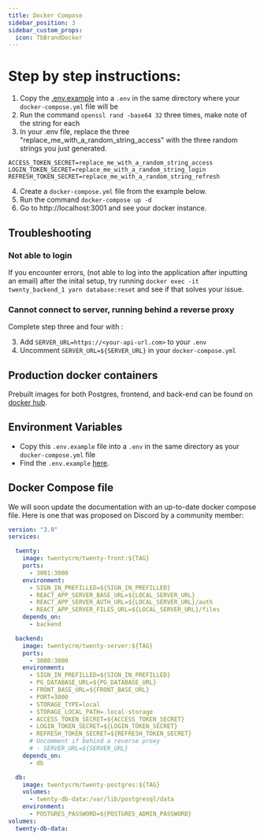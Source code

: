 ```yaml
---
title: Docker Compose
sidebar_position: 3
sidebar_custom_props:
  icon: TbBrandDocker
---
```

# Step by step instructions:

1. Copy the [.env.example](https://github.com/twentyhq/twenty/blob/main/packages/twenty-server/.env.example) into a `.env` in the same directory where your `docker-compose.yml` file will be
2. Run the command `openssl rand -base64 32` three times, make note of the string for each
3. In your .env file, replace the three "replace_me_with_a_random_string_access" with the three random strings you just generated.

```
ACCESS_TOKEN_SECRET=replace_me_with_a_random_string_access 
LOGIN_TOKEN_SECRET=replace_me_with_a_random_string_login 
REFRESH_TOKEN_SECRET=replace_me_with_a_random_string_refresh
```

4. Create a `docker-compose.yml` file from the example below.
5. Run the command `docker-compose up -d`
6. Go to http://localhost:3001 and see your docker instance.

## Troubleshooting 

### Not able to login 

If you encounter errors, (not able to log into the application after inputting an email) after the inital setup, try running `docker exec -it twenty_backend_1 yarn database:reset` and see if that solves your issue. 

### Cannot connect to server, running behind a reverse proxy

Complete step three and four with : 

3. Add `SERVER_URL=https://<your-api-url.com>` to your `.env`
4. Uncomment `SERVER_URL=${SERVER_URL}` in your `docker-compose.yml`

## Production docker containers

Prebuilt images for both Postgres, frontend, and back-end can be found on [docker hub](https://hub.docker.com/r/twentycrm/).

## Environment Variables

- Copy this `.env.example` file into a `.env` in the same directory as your `docker-compose.yml` file
- Find the `.env.example` [here](https://github.com/twentyhq/twenty/blob/main/packages/twenty-server/.env.example).

## Docker Compose file

We will soon update the documentation with an up-to-date docker compose file.
Here is one that was proposed on Discord by a community member:


```yaml
version: "3.9"
services:

  twenty:
    image: twentycrm/twenty-front:${TAG}
    ports:
      - 3001:3000
    environment:
      - SIGN_IN_PREFILLED=${SIGN_IN_PREFILLED}
      - REACT_APP_SERVER_BASE_URL=${LOCAL_SERVER_URL}
      - REACT_APP_SERVER_AUTH_URL=${LOCAL_SERVER_URL}/auth
      - REACT_APP_SERVER_FILES_URL=${LOCAL_SERVER_URL}/files
    depends_on:
      - backend

  backend:
    image: twentycrm/twenty-server:${TAG}
    ports:
      - 3000:3000
    environment:
      - SIGN_IN_PREFILLED=${SIGN_IN_PREFILLED}
      - PG_DATABASE_URL=${PG_DATABASE_URL}
      - FRONT_BASE_URL=${FRONT_BASE_URL}
      - PORT=3000
      - STORAGE_TYPE=local
      - STORAGE_LOCAL_PATH=.local-storage
      - ACCESS_TOKEN_SECRET=${ACCESS_TOKEN_SECRET}
      - LOGIN_TOKEN_SECRET=${LOGIN_TOKEN_SECRET}
      - REFRESH_TOKEN_SECRET=${REFRESH_TOKEN_SECRET}
      # Uncomment if behind a reverse proxy
      # - SERVER_URL=${SERVER_URL}
    depends_on:
      - db

  db:
    image: twentycrm/twenty-postgres:${TAG}
    volumes:
      - twenty-db-data:/var/lib/postgresql/data
    environment:
      - POSTGRES_PASSWORD=${POSTGRES_ADMIN_PASSWORD}
volumes:
  twenty-db-data:
```
